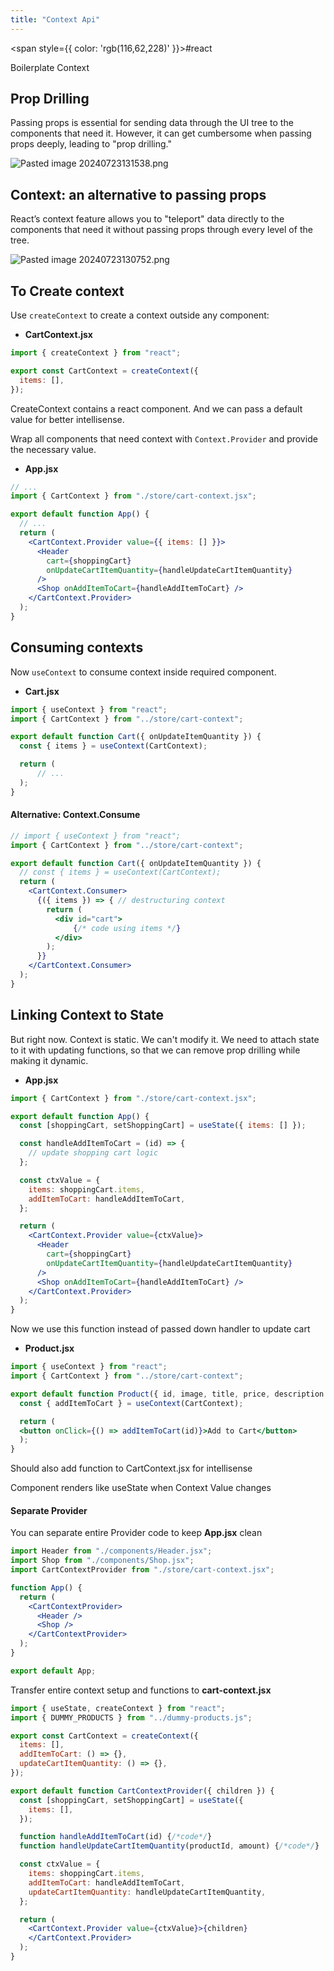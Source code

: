 ```yaml
---
title: "Context Api"
---
```



<span style={{ color: 'rgb(116,62,228)' }}>#react</span> 

<Link href="boilerplate-context">Boilerplate Context</Link>

## Prop Drilling

Passing props is essential for sending data through the UI tree to the components that need it. However, it can get cumbersome when passing props deeply, leading to "prop drilling."

![Pasted image 20240723131538.png](https://raw.githubusercontent.com/himanshu864/DevObs/refs/heads/main/Assets/Pasted%20image%2020240723131538.png)

## Context: an alternative to passing props

React’s context feature allows you to "teleport" data directly to the components that need it without passing props through every level of the tree.

![Pasted image 20240723130752.png](https://raw.githubusercontent.com/himanshu864/DevObs/refs/heads/main/Assets/Pasted%20image%2020240723130752.png)

## To Create context

Use `createContext` to create a context outside any component:

- **CartContext.jsx**
```jsx
import { createContext } from "react";

export const CartContext = createContext({
  items: [],
});
```

CreateContext contains a react component. And we can pass a default value for better intellisense.

Wrap all components that need context with `Context.Provider` and provide the necessary value.

- **App.jsx**
```jsx
// ...
import { CartContext } from "./store/cart-context.jsx";

export default function App() {
  // ...
  return (
    <CartContext.Provider value={{ items: [] }}>
      <Header
        cart={shoppingCart}
        onUpdateCartItemQuantity={handleUpdateCartItemQuantity}
      />
      <Shop onAddItemToCart={handleAddItemToCart} />
    </CartContext.Provider>
  );
}
```

## Consuming contexts

Now `useContext` to consume context inside required component.
- **Cart.jsx**
```jsx
import { useContext } from "react";
import { CartContext } from "../store/cart-context";

export default function Cart({ onUpdateItemQuantity }) {
  const { items } = useContext(CartContext);

  return (
	  // ...
  );
}
```

#### Alternative: Context.Consume

```jsx
// import { useContext } from "react";
import { CartContext } from "../store/cart-context";

export default function Cart({ onUpdateItemQuantity }) {
  // const { items } = useContext(CartContext);
  return (
    <CartContext.Consumer>
      {({ items }) => { // destructuring context
        return (
          <div id="cart">
	          {/* code using items */}
          </div>
        );
      }}
    </CartContext.Consumer>
  );
}

```

## Linking Context to State

But right now. Context is static. We can't modify it. We need to attach state to it with updating functions, so that we can remove prop drilling while making it dynamic.

- **App.jsx**
```jsx
import { CartContext } from "./store/cart-context.jsx";

export default function App() {
  const [shoppingCart, setShoppingCart] = useState({ items: [] });

  const handleAddItemToCart = (id) => {
    // update shopping cart logic
  };

  const ctxValue = {
    items: shoppingCart.items,
    addItemToCart: handleAddItemToCart,
  };

  return (
    <CartContext.Provider value={ctxValue}>
      <Header
        cart={shoppingCart}
        onUpdateCartItemQuantity={handleUpdateCartItemQuantity}
      />
      <Shop onAddItemToCart={handleAddItemToCart} />
    </CartContext.Provider>
  );
}
```

Now we use this function instead of passed down handler to update cart
- **Product.jsx**
```jsx
import { useContext } from "react";
import { CartContext } from "../store/cart-context";

export default function Product({ id, image, title, price, description }) {
  const { addItemToCart } = useContext(CartContext);

  return (
  <button onClick={() => addItemToCart(id)}>Add to Cart</button>
  );
}
```

Should also add function to CartContext.jsx for intellisense



<Callout type="info">
Component renders like useState when Context Value changes
</Callout>

#### Separate Provider

You can separate entire Provider code to keep **App.jsx** clean
```jsx
import Header from "./components/Header.jsx";
import Shop from "./components/Shop.jsx";
import CartContextProvider from "./store/cart-context.jsx";

function App() {
  return (
    <CartContextProvider>
      <Header />
      <Shop />
    </CartContextProvider>
  );
}

export default App;
```

Transfer entire context setup and functions to **cart-context.jsx**
```jsx
import { useState, createContext } from "react";
import { DUMMY_PRODUCTS } from "../dummy-products.js";

export const CartContext = createContext({
  items: [],
  addItemToCart: () => {},
  updateCartItemQuantity: () => {},
});

export default function CartContextProvider({ children }) {
  const [shoppingCart, setShoppingCart] = useState({
    items: [],
  });

  function handleAddItemToCart(id) {/*code*/}
  function handleUpdateCartItemQuantity(productId, amount) {/*code*/}

  const ctxValue = {
    items: shoppingCart.items,
    addItemToCart: handleAddItemToCart,
    updateCartItemQuantity: handleUpdateCartItemQuantity,
  };

  return (
    <CartContext.Provider value={ctxValue}>{children}
    </CartContext.Provider>
  );
}
```
